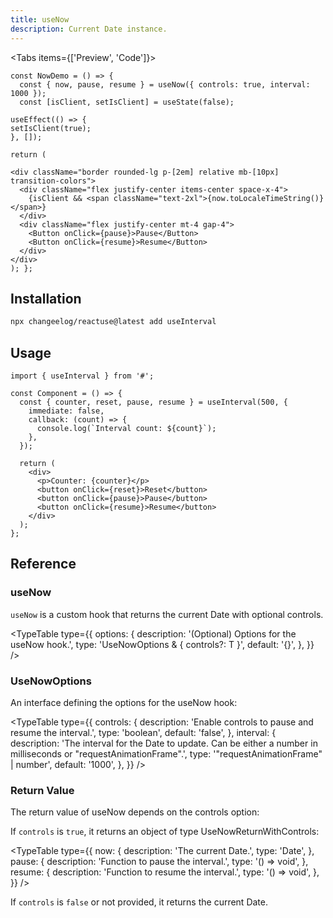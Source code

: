 ```yaml
---
title: useNow
description: Current Date instance.
---
```


<Tabs items={['Preview', 'Code']}>
  <Tab value="Preview">
    <NowDemo />
  </Tab>
  <Tab value="Code">
```tsx
const NowDemo = () => {
  const { now, pause, resume } = useNow({ controls: true, interval: 1000 });
  const [isClient, setIsClient] = useState(false);

useEffect(() => {
setIsClient(true);
}, []);

return (

<div className="border rounded-lg p-[2em] relative mb-[10px] transition-colors">
  <div className="flex justify-center items-center space-x-4">
    {isClient && <span className="text-2xl">{now.toLocaleTimeString()}</span>}
  </div>
  <div className="flex justify-center mt-4 gap-4">
    <Button onClick={pause}>Pause</Button>
    <Button onClick={resume}>Resume</Button>
  </div>
</div>
); };

````
</Tab>
</Tabs>

## Installation

```bash
npx changeelog/reactuse@latest add useInterval
````

## Usage

```tsx
import { useInterval } from '#';

const Component = () => {
  const { counter, reset, pause, resume } = useInterval(500, {
    immediate: false,
    callback: (count) => {
      console.log(`Interval count: ${count}`);
    },
  });

  return (
    <div>
      <p>Counter: {counter}</p>
      <button onClick={reset}>Reset</button>
      <button onClick={pause}>Pause</button>
      <button onClick={resume}>Resume</button>
    </div>
  );
};
```

## Reference

### useNow

`useNow` is a custom hook that returns the current Date with optional controls.

<TypeTable
  type={{
    options: {
      description: '(Optional) Options for the useNow hook.',
      type: 'UseNowOptions & { controls?: T }',
      default: '{}',
    },
  }}
/>

### UseNowOptions

An interface defining the options for the useNow hook:

<TypeTable
  type={{
    controls: {
      description: 'Enable controls to pause and resume the interval.',
      type: 'boolean',
      default: 'false',
    },
    interval: {
      description:
        'The interval for the Date to update. Can be either a number in milliseconds or "requestAnimationFrame".',
      type: '"requestAnimationFrame" | number',
      default: '1000',
    },
  }}
/>

### Return Value

The return value of useNow depends on the controls option:

If `controls` is `true`, it returns an object of type UseNowReturnWithControls:

<TypeTable
  type={{
    now: {
      description: 'The current Date.',
      type: 'Date',
    },
    pause: {
      description: 'Function to pause the interval.',
      type: '() => void',
    },
    resume: {
      description: 'Function to resume the interval.',
      type: '() => void',
    },
  }}
/>

If `controls` is `false` or not provided, it returns the current Date.

